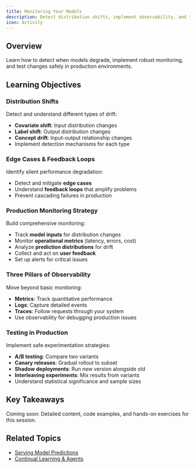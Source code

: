 ```yaml
---
title: Monitoring Your Models
description: Detect distribution shifts, implement observability, and test in production
icon: Activity
---
```


## Overview

Learn how to detect when models degrade, implement robust monitoring, and test changes safely in production environments.

## Learning Objectives

### Distribution Shifts
Detect and understand different types of drift:
- **Covariate shift**: Input distribution changes
- **Label shift**: Output distribution changes
- **Concept drift**: Input-output relationship changes
- Implement detection mechanisms for each type

### Edge Cases & Feedback Loops
Identify silent performance degradation:
- Detect and mitigate **edge cases**
- Understand **feedback loops** that amplify problems
- Prevent cascading failures in production

### Production Monitoring Strategy
Build comprehensive monitoring:
- Track **model inputs** for distribution changes
- Monitor **operational metrics** (latency, errors, cost)
- Analyze **prediction distributions** for drift
- Collect and act on **user feedback**
- Set up alerts for critical issues

### Three Pillars of Observability
Move beyond basic monitoring:
- **Metrics**: Track quantitative performance
- **Logs**: Capture detailed events
- **Traces**: Follow requests through your system
- Use observability for debugging production issues

### Testing in Production
Implement safe experimentation strategies:
- **A/B testing**: Compare two variants
- **Canary releases**: Gradual rollout to subset
- **Shadow deployments**: Run new version alongside old
- **Interleaving experiments**: Mix results from variants
- Understand statistical significance and sample sizes

## Key Takeaways

<Note>
Coming soon: Detailed content, code examples, and hands-on exercises for this session.
</Note>

## Related Topics
- [Serving Model Predictions](deployment-and-optimization)
- [Continual Learning & Agents](continuous-learning-agentic-systems)


